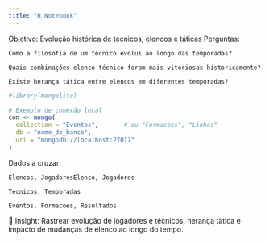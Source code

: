 ```yaml
---
title: "R Notebook"
---
```


Objetivo: Evolução histórica de técnicos, elencos e táticas
Perguntas:

    Como a filosofia de um técnico evolui ao longo das temporadas?

    Quais combinações elenco-técnico foram mais vitoriosas historicamente?

    Existe herança tática entre elencos em diferentes temporadas?

```r
#library(mongolite)

# Exemplo de conexão local
con <- mongo(
  collection = "Eventos",       # ou "Formacoes", "Linhas"
  db = "nome_do_banco",
  url = "mongodb://localhost:27017"
)
```

Dados a cruzar:

    Elencos, JogadoresElenco, Jogadores

    Tecnicos, Temporadas

    Eventos, Formacoes, Resultados

📌 Insight: Rastrear evolução de jogadores e técnicos, herança tática e impacto de mudanças de elenco ao longo do tempo.